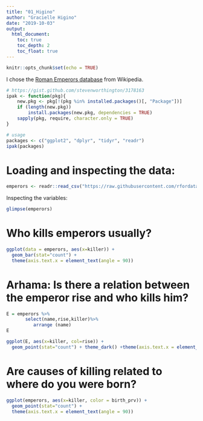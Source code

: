 ```yaml
---
title: "01_Higino"
author: "Gracielle Higino"
date: "2019-10-03"
output:
  html_document:
    toc: true
    toc_depth: 2
    toc_float: true
---
```


```r
knitr::opts_chunk$set(echo = TRUE)
```

I chose the [Roman Emperors database](https://github.com/rfordatascience/tidytuesday/tree/master/data/2019/2019-08-13) from Wikipedia.
```r
# https://gist.github.com/stevenworthington/3178163
ipak <- function(pkg){
    new.pkg <- pkg[!(pkg %in% installed.packages()[, "Package"])]
    if (length(new.pkg)) 
        install.packages(new.pkg, dependencies = TRUE)
    sapply(pkg, require, character.only = TRUE)
}

# usage
packages <- c("ggplot2", "dplyr", "tidyr", "readr")
ipak(packages)
```

# Loading and inspecting the data:
```r
emperors <- readr::read_csv("https://raw.githubusercontent.com/rfordatascience/tidytuesday/master/data/2019/2019-08-13/emperors.csv")
```

Inspecting the variables:
```r
glimpse(emperors)
```

# Who kills emperors usually?
```r
ggplot(data = emperors, aes(x=killer)) +
  geom_bar(stat="count") +
  theme(axis.text.x = element_text(angle = 90))
```


# Arhama: Is there a relation between the emperor rise and who kills him?

```r
E = emperors %>%
       select(name,rise,killer)%>%
          arrange (name)
E

ggplot(E, aes(x=killer, col=rise)) +
  geom_point(stat="count") + theme_dark() +theme(axis.text.x = element_text(angle = 90)) 
```




# Are causes of killing related to where do you were born?

```r
ggplot(emperors, aes(x=killer, color = birth_prv)) +
  geom_point(stat="count") +
  theme(axis.text.x = element_text(angle = 90))
```

